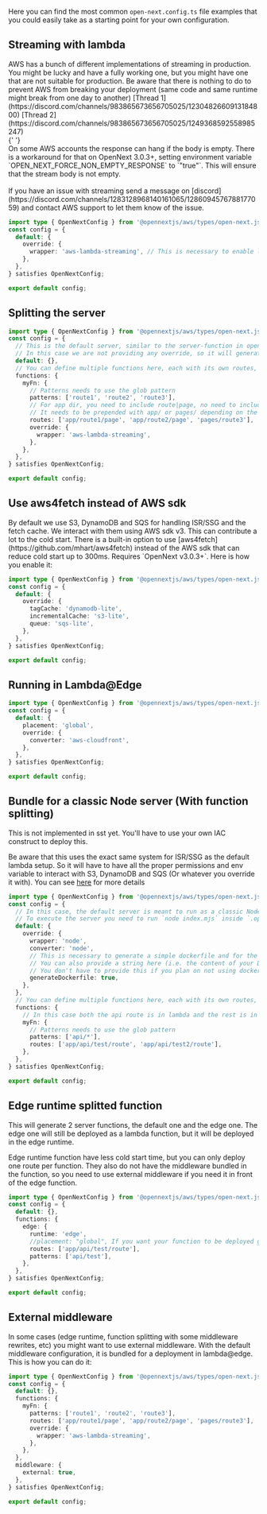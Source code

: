 
Here you can find the most common `open-next.config.ts` file examples that you could easily take as a starting point for your own configuration.

## Streaming with lambda

<Callout type="warning" emoji="⚠️">
  AWS has a bunch of different implementations of streaming in production. You
  might be lucky and have a fully working one, but you might have one that are
  not suitable for production. Be aware that there is nothing to do to prevent
  AWS from breaking your deployment (same code and same runtime might break from
  one day to another) [Thread
  1](https://discord.com/channels/983865673656705025/1230482660913184800)
  [Thread
  2](https://discord.com/channels/983865673656705025/1249368592558985247) <br />{' '}
  <br /> On some AWS accounts the response can hang if the body is empty. There
  is a workaround for that on OpenNext 3.0.3+, setting environment variable
  `OPEN_NEXT_FORCE_NON_EMPTY_RESPONSE` to `"true"`. This will ensure that the
  stream body is not empty. <br /> <br />
  If you have an issue with streaming send a message on [discord](https://discord.com/channels/1283128968140161065/1286094576788177059)
  and contact AWS support to let them know of the issue.
</Callout>

```ts
import type { OpenNextConfig } from '@opennextjs/aws/types/open-next.js';
const config = {
  default: {
    override: {
      wrapper: 'aws-lambda-streaming', // This is necessary to enable lambda streaming
    },
  },
} satisfies OpenNextConfig;

export default config;
```

## Splitting the server

```ts
import type { OpenNextConfig } from '@opennextjs/aws/types/open-next.js';
const config = {
  // This is the default server, similar to the server-function in open-next v2
  // In this case we are not providing any override, so it will generate a normal lambda (i.e. no streaming)
  default: {},
  // You can define multiple functions here, each with its own routes, patterns and overrides
  functions: {
    myFn: {
      // Patterns needs to use the glob pattern
      patterns: ['route1', 'route2', 'route3'],
      // For app dir, you need to include route|page, no need to include layout or loading
      // It needs to be prepended with app/ or pages/ depending on the directory used
      routes: ['app/route1/page', 'app/route2/page', 'pages/route3'],
      override: {
        wrapper: 'aws-lambda-streaming',
      },
    },
  },
} satisfies OpenNextConfig;

export default config;
```

## Use aws4fetch instead of AWS sdk

<Callout type="info" emoji="ℹ️">
  By default we use S3, DynamoDB and SQS for handling ISR/SSG and the fetch
  cache. We interact with them using AWS sdk v3. This can contribute a lot to
  the cold start. There is a built-in option to use
  [aws4fetch](https://github.com/mhart/aws4fetch) instead of the AWS sdk that
  can reduce cold start up to 300ms. Requires `OpenNext v3.0.3+`. Here is how
  you enable it:
</Callout>

```ts
import type { OpenNextConfig } from '@opennextjs/aws/types/open-next.js';
const config = {
  default: {
    override: {
      tagCache: 'dynamodb-lite',
      incrementalCache: 's3-lite',
      queue: 'sqs-lite',
    },
  },
} satisfies OpenNextConfig;

export default config;
```

## Running in Lambda@Edge

```ts
import type { OpenNextConfig } from '@opennextjs/aws/types/open-next.js';
const config = {
  default: {
    placement: 'global',
    override: {
      converter: 'aws-cloudfront',
    },
  },
} satisfies OpenNextConfig;

export default config;
```

## Bundle for a classic Node server (With function splitting)

<Callout type="info" emoji="i">
This is not implemented in sst yet. You'll have to use your own IAC construct to deploy this.

Be aware that this uses the exact same system for ISR/SSG as the default lambda setup. So it will have to have all the proper permissions and env variable to interact with S3, DynamoDB and SQS (Or whatever you override it with). You can see [here](/aws/inner_workings/components/server/node#special-overrides) for more details
</Callout>

```ts
import type { OpenNextConfig } from '@opennextjs/aws/types/open-next.js';
const config = {
  // In this case, the default server is meant to run as a classic Node server
  // To execute the server you need to run `node index.mjs` inside `.open-next/server-functions/default`
  default: {
    override: {
      wrapper: 'node',
      converter: 'node',
      // This is necessary to generate a simple dockerfile and for the generated output to know that it needs to deploy on docker
      // You can also provide a string here (i.e. the content of your Dockerfile) which will be used to create the dockerfile
      // You don't have to provide this if you plan on not using docker, or if you plan on using your own custom dockerfile
      generateDockerfile: true,
    },
  },
  // You can define multiple functions here, each with its own routes, patterns and overrides
  functions: {
    // In this case both the api route is in lambda and the rest is in node
    myFn: {
      // Patterns needs to use the glob pattern
      patterns: ['api/*'],
      routes: ['app/api/test/route', 'app/api/test2/route'],
    },
  },
} satisfies OpenNextConfig;

export default config;
```

## Edge runtime splitted function

This will generate 2 server functions, the default one and the edge one. The edge one will still be deployed as a lambda function, but it will be deployed in the edge runtime.

Edge runtime function have less cold start time, but you can only deploy one route per function. They also do not have the middleware bundled in the function, so you need to use external middleware if you need it in front of the edge function.

```ts
import type { OpenNextConfig } from '@opennextjs/aws/types/open-next.js';
const config = {
  default: {},
  functions: {
    edge: {
      runtime: 'edge',
      //placement: "global", If you want your function to be deployed globally (i.e. lambda@edge) uncomment this line. Otherwise it will be deployed in the region specified in the stack
      routes: ['app/api/test/route'],
      patterns: ['api/test'],
    },
  },
} satisfies OpenNextConfig;

export default config;
```

## External middleware

In some cases (edge runtime, function splitting with some middleware rewrites, etc) you might want to use external middleware.
With the default middleware configuration, it is bundled for a deployment in lambda@edge.
This is how you can do it:

```ts
import type { OpenNextConfig } from '@opennextjs/aws/types/open-next.js';
const config = {
  default: {},
  functions: {
    myFn: {
      patterns: ['route1', 'route2', 'route3'],
      routes: ['app/route1/page', 'app/route2/page', 'pages/route3'],
      override: {
        wrapper: 'aws-lambda-streaming',
      },
    },
  },
  middleware: {
    external: true,
  },
} satisfies OpenNextConfig;

export default config;
```
